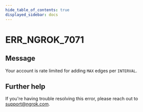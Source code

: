 ```yaml
---
hide_table_of_contents: true
displayed_sidebar: docs
---
```



# ERR_NGROK_7071

## Message

Your account is rate limited for adding `MAX` edges per `INTERVAL`.

<ErrorDetails error="err_ngrok_7071" />

## Further help

If you're having trouble resolving this error, please reach out to [support@ngrok.com](mailto:support@ngrok.com?subject=Help%20with%20ERR_NGROK_7071).
